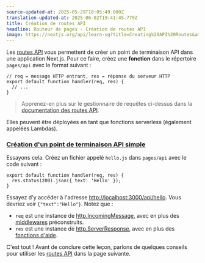 ```yaml
---
source-updated-at: 2025-05-29T18:05:49.000Z
translation-updated-at: 2025-06-02T19:41:45.779Z
title: Création de routes API
headline: Routeur de pages - Création de routes API
image: https://nextjs.org/api/learn-og?title=Creating%20API%20Routes&amp;chapter=39
---
```


Les [routes API](/docs/api-routes/introduction) vous permettent de créer un point de terminaison API dans une application Next.js. Pour ce faire, créez une **fonction** dans le répertoire `pages/api` avec le format suivant :

```
// req = message HTTP entrant, res = réponse du serveur HTTP
export default function handler(req, res) {
  // ...
}
```

> Apprenez-en plus sur le gestionnaire de requêtes ci-dessus dans la [documentation des routes API](/docs/api-routes/introduction).

Elles peuvent être déployées en tant que fonctions serverless (également appelées Lambdas).

### [Création d'un point de terminaison API simple](#creating-a-simple-api-endpoint)

Essayons cela. Créez un fichier appelé `hello.js` dans `pages/api` avec le code suivant :

```
export default function handler(req, res) {
  res.status(200).json({ text: 'Hello' });
}
```

Essayez d'y accéder à l'adresse [http://localhost:3000/api/hello](http://localhost:3000/api/hello). Vous devriez voir `{"text":"Hello"}`. Notez que :

*   `req` est une instance de [http.IncomingMessage](https://nodejs.org/api/http.html#http_class_http_incomingmessage), avec en plus des [middlewares](/docs/api-routes/api-middlewares) préconstruits.
*   `res` est une instance de [http.ServerResponse](https://nodejs.org/api/http.html#http_class_http_serverresponse), avec en plus des [fonctions d'aide](/docs/api-routes/response-helpers).

C'est tout ! Avant de conclure cette leçon, parlons de quelques conseils pour utiliser les [routes API](/docs/api-routes/introduction) dans la page suivante.